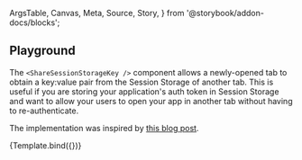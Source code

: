 <!-- @prettier -->

  ArgsTable,
  Canvas,
  Meta,
  Source,
  Story,
} from '@storybook/addon-docs/blocks';


<Meta
  argTypes={argTypes}
  component={ShareSessionStorageKey}
  title="Utilities/ShareSessionStorageKey"
/>

## Playground

The `<ShareSessionStorageKey />` component allows a newly-opened tab to obtain
a key:value pair from the Session Storage of another tab. This is useful if you
are storing your application's auth token in Session Storage and want to allow
your users to open your app in another tab without having to re-authenticate.

The implementation was inspired by
[this blog post](https://medium.com/@marciomariani/sharing-sessionstorage-between-tabs-5b6f42c6348c).

<Canvas isColumn>
  <Source language="jsx" story="Playground" />
  <Story
    name="Playground"
    args={{
      keyName: 'mySessionKey',
    }}
  >
    {Template.bind({})}
  </Story>
  <ArgsTable story="Playground" />
</Canvas>
